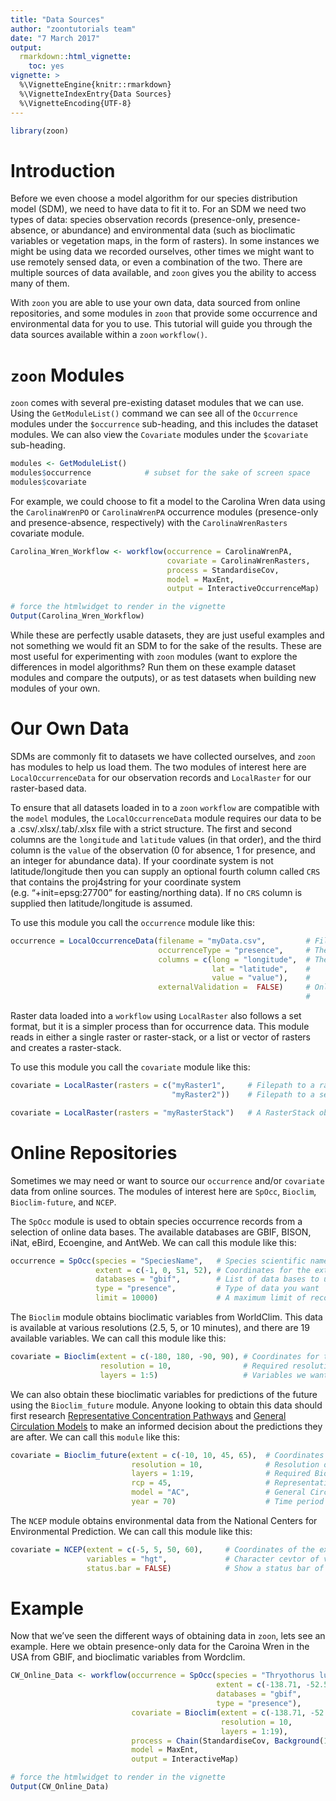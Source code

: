 ```yaml
---
title: "Data Sources"
author: "zoontutorials team"
date: "7 March 2017"
output:
  rmarkdown::html_vignette:
    toc: yes
vignette: >
  %\VignetteEngine{knitr::rmarkdown}
  %\VignetteIndexEntry{Data Sources}
  %\VignetteEncoding{UTF-8}
---
```


```r
library(zoon)
```
# Introduction

Before we even choose a model algorithm for our species distribution model (SDM), we need to have data to fit it to. For an SDM we need two types of data: species observation records (presence-only, presence-absence, or abundance) and environmental data (such as bioclimatic variables or vegetation maps, in the form of rasters). In some instances we might be using data we recorded ourselves, other times we might want to use remotely sensed data, or even a combination of the two. There are multiple sources of data available, and `zoon` gives you the ability to access many of them.

With `zoon` you are able to use your own data, data sourced from online repositories, and some modules in `zoon` that provide some occurrence and environmental data for you to use. This tutorial will guide you through the data sources available within a `zoon` `workflow()`.

# `zoon` Modules

`zoon` comes with several pre-existing dataset modules that we can use. Using the `GetModuleList()` command we can see all of the `Occurrence` modules under the `$occurrence` sub-heading, and this includes the dataset modules. We can also view the `Covariate` modules under the `$covariate` sub-heading.

```r
modules <- GetModuleList()
modules$occurrence            # subset for the sake of screen space
modules$covariate
```

For example, we could choose to fit a model to the Carolina Wren data using the `CarolinaWrenPO` or `CarolinaWrenPA` occurrence modules (presence-only and presence-absence, respectively) with the `CarolinaWrenRasters` covariate module. 

```r
Carolina_Wren_Workflow <- workflow(occurrence = CarolinaWrenPA,
                                   covariate = CarolinaWrenRasters,
                                   process = StandardiseCov,
                                   model = MaxEnt,
                                   output = InteractiveOccurrenceMap)
```

```r
# force the htmlwidget to render in the vignette
Output(Carolina_Wren_Workflow)
```

While these are perfectly usable datasets, they are just useful examples and not something we would fit an SDM to for the sake of the results. These are most useful for experimenting with `zoon` modules (want to explore the differences in model algorithms? Run them on these example dataset modules and compare the outputs), or as test datasets when building new modules of your own.

# Our Own Data

SDMs are commonly fit to datasets we have collected ourselves, and `zoon` has modules to help us load them. The two modules of interest here are `LocalOccurrenceData` for our observation records and `LocalRaster` for our raster-based data.

To ensure that all datasets loaded in to a `zoon` `workflow` are compatible with the `model` modules, the `LocalOccurrenceData` module requires our data to be a .csv/.xlsx/.tab/.xlsx file with a strict structure. The first and second columns are the `longitude` and `latitude` values (in that order), and the third column is the `value` of the observation (0 for absence, 1 for presence, and an integer for abundance data). If your coordinate system is not latitude/longitude then you can supply an optional fourth column called `CRS` that contains the proj4string for your coordinate system (e.g. "+init=epsg:27700" for easting/northing data). If no `CRS` column is supplied then latitude/longitude is assumed.

To use this module you call the `occurrence` module like this:

```r
occurrence = LocalOccurrenceData(filename = "myData.csv",         # File path to your data file
                                 occurrenceType = "presence",     # The type of data you have
                                 columns = c(long = "longitude",  # The names of the columns in 
                                             lat = "latitude",    #     your .csv that much the 
                                             value = "value"),    #     required columns
                                 externalValidation =  FALSE)     # Only required if validation
                                                                  #     data is set up externally
```

Raster data loaded into a `workflow` using `LocalRaster` also follows a set format, but it is a simpler process than for occurrence data. This module reads in either a single raster or raster-stack, or a list or vector of rasters and creates a raster-stack.

To use this module you call the `covariate` module like this:

```r
covariate = LocalRaster(rasters = c("myRaster1",     # Filepath to a raster
                                    "myRaster2"))    # Filepath to a second raster

covariate = LocalRaster(rasters = "myRasterStack")   # A RasterStack object already loaded
```

# Online Repositories

Sometimes we may need or want to source our `occurrence` and/or `covariate` data from online sources. The modules of interest here are `SpOcc`, `Bioclim`, `Bioclim-future`, and `NCEP`.

The `SpOcc` module is used to obtain species occurrence records from a selection of online data bases. The available databases are GBIF, BISON, iNat, eBird, Ecoengine, and AntWeb. We can call this module like this:

```r
occurrence = SpOcc(species = "SpeciesName",   # Species scientific name
                   extent = c(-1, 0, 51, 52), # Coordinates for the extent of the region
                   databases = "gbif",        # List of data bases to use
                   type = "presence",         # Type of data you want
                   limit = 10000)             # A maximum limit of records to obtain
```

The `Bioclim` module obtains bioclimatic variables from WorldClim. This data is available at various resolutions (2.5, 5, or 10 minutes), and there are 19 available variables. We can call this module like this:

```r
covariate = Bioclim(extent = c(-180, 180, -90, 90), # Coordinates for the extent of the region
                    resolution = 10,                # Required resolution
                    layers = 1:5)                   # Variables we want (between 1-19)
```

We can also obtain these bioclimatic variables for predictions of the future using the `Bioclim_future` module. Anyone looking to obtain this data should first research [Representative Concentration Pathways](https://en.wikipedia.org/wiki/Representative_Concentration_Pathways) and [General Circulation Models](https://en.wikipedia.org/wiki/General_circulation_model) to make an informed decision about the predictions they are after. We can call this `module` like this:

```r
covariate = Bioclim_future(extent = c(-10, 10, 45, 65),  # Coordinates of the extent of the region
                           resolution = 10,              # Resolution of the data
                           layers = 1:19,                # Required Bioclim variables
                           rcp = 45,                     # Representative Concentration Pathways
                           model = "AC",                 # General Circulation Models
                           year = 70)                    # Time period for the prediction
```

The `NCEP` module obtains environmental data from the National Centers for Environmental Prediction. We can call this module like this:

```r
covariate = NCEP(extent = c(-5, 5, 50, 60),     # Coordinates of the extent of the region
                 variables = "hgt",             # Character cevtor of variables of interest
                 status.bar = FALSE)            # Show a status bar of download progress?
```

# Example

Now that we've seen the different ways of obtaining data in `zoon`, lets see an example. Here we obtain presence-only data for the Caroina Wren in the USA from GBIF, and bioclimatic variables from Wordclim.

```r
CW_Online_Data <- workflow(occurrence = SpOcc(species = "Thryothorus ludovicianus",
                                              extent = c(-138.71, -52.58, 18.15, 54.95),
                                              databases = "gbif",
                                              type = "presence"),
                           covariate = Bioclim(extent = c(-138.71, -52.58, 18.15, 54.95),
                                               resolution = 10,
                                               layers = 1:19),
                           process = Chain(StandardiseCov, Background(1000)),
                           model = MaxEnt,
                           output = InteractiveMap)
```

```r
# force the htmlwidget to render in the vignette
Output(CW_Online_Data)
```

